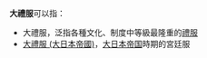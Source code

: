 
'''大禮服'''可以指：
* 大禮服，泛指各種文化、制度中等級最隆重的[[禮服|禮服]]
* [[大禮服_(大日本帝國)|大禮服 (大日本帝國)]]，[[大日本帝国|大日本帝国]]時期的宮廷服
{{disambig}}